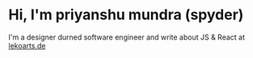 # Hi, I'm priyanshu mundra (spyder)

I'm a designer durned software engineer and write about JS & React at [lekoarts.de](https://www.lekoarts.de?utm_source=cara&utm_medium=Starter)

